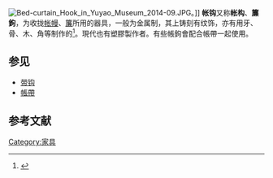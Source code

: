 <blockquote></blockquote>[[File:Bed-curtain_Hook_in_Yuyao_Museum_2014-09.JPG|thumb]]。]]
'''帐钩'''又称'''帐构'''、'''簾鉤'''，为收拢[[帐幔|帐幔]]、[[簾|簾]]所用的器具，一般为金属制，其上铸刻有纹饰，亦有用牙、骨、木、角等制作的<ref>{{cite book |author=吴山|title=《中国工艺美术大辞典》|year=1999|publisher=江苏美术出版社|location=南京|pages=}}</ref>。現代也有塑膠製作者。有些帳鉤會配合帳帶一起使用。
== 参见 ==
*[[带钩|带钩]]
*[[帳帶|帳帶]]
== 参考文献 ==
{{reflist}}
{{Thing-stub}}
{{DEFAULTSORT:Z}}
[[Category:家具|Category:家具]]